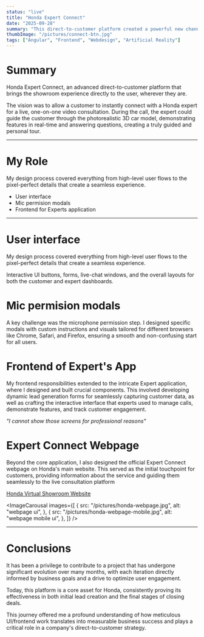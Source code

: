 ```yaml
---
status: "live"
title: "Honda Expert Connect"
date: "2025-09-28"
summary: "This direct-to-customer platform created a powerful new channel for user engagement."
thumbImage: "/pictures/connect-btn.jpg"
tags: ["Angular", "Frontend", "Webdesign", "Artificial Reality"]
---
```


# Summary

Honda Expert Connect, an advanced direct-to-customer platform that brings the showroom experience directly to the user, wherever they are.

The vision was to allow a customer to instantly connect with a Honda expert for a live, one-on-one video consultation. During the call, the expert could guide the customer through the photorealistic 3D car model, demonstrating features in real-time and answering questions, creating a truly guided and personal tour.

---

# My Role

My design process covered everything from high-level user flows to the pixel-perfect details that create a seamless experience.

- User interface
- Mic permision modals
- Frontend for Experts application

---

# User interface

My design process covered everything from high-level user flows to the pixel-perfect details that create a seamless experience.

Interactive UI buttons, forms, live-chat windows, and the overall layouts for both the customer and expert dashboards.

<ImageModal src="/pictures/honda-ui-connect.jpg" alt="expert connect-ui" />

# Mic permision modals

A key challenge was the microphone permission step. I designed specific modals with custom instructions and visuals tailored for different browsers like Chrome, Safari, and Firefox, ensuring a smooth and non-confusing start for all users.

<VideoWrapper src="/pictures/allow-mic-desktop.mp4" />

# Frontend of Expert's App

My frontend responsibilities extended to the intricate Expert application, where I designed and built crucial components. This involved developing dynamic lead generation forms for seamlessly capturing customer data, as well as crafting the interactive interface that experts used to manage calls, demonstrate features, and track customer engagement.

_"I cannot show those screens for professional reasons"_

# Expert Connect Webpage

Beyond the core application, I also designed the official Expert Connect webpage on Honda's main website. This served as the initial touchpoint for customers, providing information about the service and guiding them seamlessly to the live consultation platform

[Honda Virtual Showroom Website ](https://www.hondacarindia.com/virtual-showroom)

<ImageCarousal
  images={[
    {
      src: "/pictures/honda-webpage.jpg",
      alt: "webpage ui",
    },
    {
      src: "/pictures/honda-webpage-mobile.jpg",
      alt: "webpage mobile ui",
    },
  ]}
/>

---

# Conclusions

It has been a privilege to contribute to a project that has undergone significant evolution over many months, with each iteration directly informed by business goals and a drive to optimize user engagement.

Today, this platform is a core asset for Honda, consistently proving its effectiveness in both initial lead creation and the final stages of closing deals.

This journey offered me a profound understanding of how meticulous UI/frontend work translates into measurable business success and plays a critical role in a company's direct-to-customer strategy.
